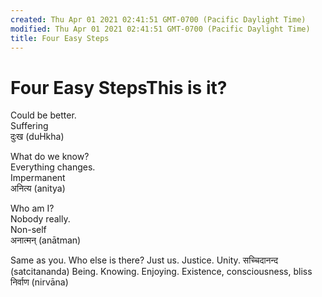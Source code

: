 ```yaml
---
created: Thu Apr 01 2021 02:41:51 GMT-0700 (Pacific Daylight Time)
modified: Thu Apr 01 2021 02:41:51 GMT-0700 (Pacific Daylight Time)
title: Four Easy Steps
---
```

# Four Easy StepsThis is it?    
Could be better.  
Suffering  
दुःख (duHkha)

What do we know?  
Everything changes.  
Impermanent  
अनित्य (anitya)

Who am I?  
Nobody really.  
Non-self  
अनात्मन् (anātman)

Same as you.
Who else is there?
Just us. Justice. Unity.
सच्चिदानन्द (satcitananda)
Being. Knowing. Enjoying.
Existence, consciousness, bliss
‎निर्वाण (nirvāna)
